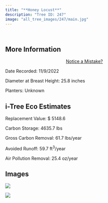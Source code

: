 ```yaml
---
title: "**Honey Locust**"
description: "Tree ID: 247"
image: "all_tree_images/247/main.jpg"
---
```


<br>

## **More Information**
::: column-margin
<center><a class="button" href="https://forms.gle/W6f5nwYxrM33hF4f7">Notice a Mistake?</a></center>
:::


Date Recorded:  11/9/2022

Diameter at Breast Height:  25.8  inches

Planters:  Unknown

## **i-Tree Eco Estimates**


 Replacement Value: $ 5148.6

 Carbon Storage:  4635.7  lbs

 Gross Carbon Removal:  61.7  lbs/year

 Avoided Runoff:  59.7  ft<sup>3</sup>/year

 Air Pollution Removal:  25.4  oz/year

## **Images**


 ![](all_tree_images/247/IMG_7277.jpg)

 ![](all_tree_images/247/main.jpg)

